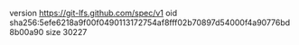 version https://git-lfs.github.com/spec/v1
oid sha256:5efe6218a9f00f0490113172754af8fff02b70897d54000f4a90776bd8b00a90
size 30227
